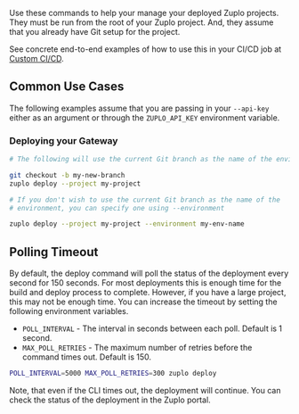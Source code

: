 Use these commands to help your manage your deployed Zuplo projects. They must
be run from the root of your Zuplo project. And, they assume that you already
have Git setup for the project.

See concrete end-to-end examples of how to use this in your CI/CD job at
[Custom CI/CD](../articles/custom-ci-cd.mdx).

## Common Use Cases

The following examples assume that you are passing in your `--api-key` either as
an argument or through the `ZUPLO_API_KEY` environment variable.

### Deploying your Gateway

```bash
# The following will use the current Git branch as the name of the environment

git checkout -b my-new-branch
zuplo deploy --project my-project
```

```bash
# If you don't wish to use the current Git branch as the name of the
# environment, you can specify one using --environment

zuplo deploy --project my-project --environment my-env-name
```

## Polling Timeout

By default, the deploy command will poll the status of the deployment every
second for 150 seconds. For most deployments this is enough time for the build
and deploy process to complete. However, if you have a large project, this may
not be enough time. You can increase the timeout by setting the following
environment variables.

- `POLL_INTERVAL` - The interval in seconds between each poll. Default is 1
  second.
- `MAX_POLL_RETRIES` - The maximum number of retries before the command times
  out. Default is 150.

```bash
POLL_INTERVAL=5000 MAX_POLL_RETRIES=300 zuplo deploy
```

Note, that even if the CLI times out, the deployment will continue. You can
check the status of the deployment in the Zuplo portal.
